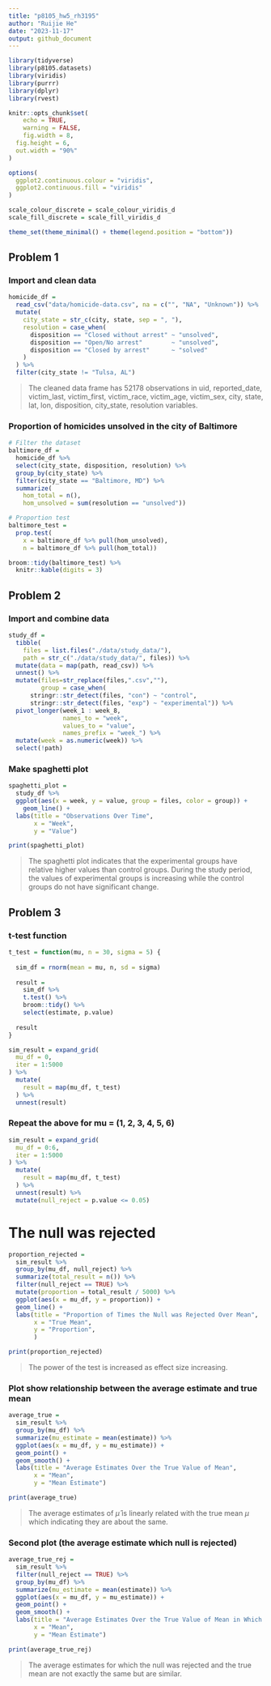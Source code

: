 ```yaml
---
title: "p8105_hw5_rh3195"
author: "Ruijie He"
date: "2023-11-17"
output: github_document
---
```


```r
library(tidyverse)
library(p8105.datasets)
library(viridis)
library(purrr)
library(dplyr)
library(rvest)

knitr::opts_chunk$set(
	echo = TRUE,
	warning = FALSE,
	fig.width = 8, 
  fig.height = 6,
  out.width = "90%"
)

options(
  ggplot2.continuous.colour = "viridis",
  ggplot2.continuous.fill = "viridis"
)

scale_colour_discrete = scale_colour_viridis_d
scale_fill_discrete = scale_fill_viridis_d

theme_set(theme_minimal() + theme(legend.position = "bottom"))
```

## Problem 1

### Import and clean data

```r
homicide_df = 
  read_csv("data/homicide-data.csv", na = c("", "NA", "Unknown")) %>%
  mutate(
    city_state = str_c(city, state, sep = ", "),
    resolution = case_when(
      disposition == "Closed without arrest" ~ "unsolved",
      disposition == "Open/No arrest"        ~ "unsolved",
      disposition == "Closed by arrest"      ~ "solved"
    )
  ) %>% 
  filter(city_state != "Tulsa, AL") 

```

> The cleaned data frame has 52178 observations in uid, reported_date, victim_last, victim_first, victim_race, victim_age, victim_sex, city, state, lat, lon, disposition, city_state, resolution variables.

### Proportion of homicides unsolved in the city of Baltimore

```r
# Filter the dataset
baltimore_df = 
  homicide_df %>% 
  select(city_state, disposition, resolution) %>% 
  group_by(city_state) %>% 
  filter(city_state == "Baltimore, MD") %>% 
  summarize(
    hom_total = n(),
    hom_unsolved = sum(resolution == "unsolved"))

# Proportion test
baltimore_test = 
  prop.test(
    x = baltimore_df %>% pull(hom_unsolved),
    n = baltimore_df %>% pull(hom_total))

broom::tidy(baltimore_test) %>% 
  knitr::kable(digits = 3)
```

## Problem 2

### Import and combine data

```r
study_df =
  tibble(
    files = list.files("./data/study_data/"),
    path = str_c("./data/study_data/", files)) %>% 
  mutate(data = map(path, read_csv)) %>% 
  unnest() %>% 
  mutate(files=str_replace(files,".csv",""),
         group = case_when(
      stringr::str_detect(files, "con") ~ "control",
      stringr::str_detect(files, "exp") ~ "experimental")) %>% 
  pivot_longer(week_1 : week_8,
               names_to = "week",
               values_to = "value",
               names_prefix = "week_") %>% 
  mutate(week = as.numeric(week)) %>% 
  select(!path)
```

### Make spaghetti plot

```r
spaghetti_plot =
  study_df %>% 
  ggplot(aes(x = week, y = value, group = files, color = group)) +
    geom_line() +
  labs(title = "Observations Over Time",
       x = "Week",
       y = "Value")

print(spaghetti_plot)
```

> The spaghetti plot indicates that the experimental groups have relative higher values than control groups. During the study period, the values of experimental groups is increasing while the control groups do not have significant change.

## Problem 3

### t-test function

```r
t_test = function(mu, n = 30, sigma = 5) {
  
  sim_df = rnorm(mean = mu, n, sd = sigma)
  
  result =
    sim_df %>% 
    t.test() %>% 
    broom::tidy() %>% 
    select(estimate, p.value)
  
  result
}

sim_result = expand_grid(
  mu_df = 0,
  iter = 1:5000
) %>% 
  mutate(
    result = map(mu_df, t_test)
  ) %>% 
  unnest(result)
```

### Repeat the above for mu = (1, 2, 3, 4, 5, 6)

```r
sim_result = expand_grid(
  mu_df = 0:6,
  iter = 1:5000
) %>% 
  mutate(
    result = map(mu_df, t_test)
  ) %>% 
  unnest(result) %>% 
  mutate(null_reject = p.value <= 0.05)
```

# The null was rejected

```r
proportion_rejected =
  sim_result %>% 
  group_by(mu_df, null_reject) %>% 
  summarize(total_result = n()) %>% 
  filter(null_reject == TRUE) %>% 
  mutate(proportion = total_result / 5000) %>% 
  ggplot(aes(x = mu_df, y = proportion)) +
  geom_line() +
  labs(title = "Proportion of Times the Null was Rejected Over Mean",
       x = "True Mean",
       y = "Proportion",
       )

print(proportion_rejected)
```

> The power of the test is increased as effect size increasing.

### Plot show relationship between the average estimate and true mean

```r
average_true =
  sim_result %>% 
  group_by(mu_df) %>% 
  summarize(mu_estimate = mean(estimate)) %>% 
  ggplot(aes(x = mu_df, y = mu_estimate)) +
  geom_point() +
  geom_smooth() +
  labs(title = "Average Estimates Over the True Value of Mean",
       x = "Mean",
       y = "Mean Estimate")

print(average_true)
```

> The average estimates of $\hat{\mu}$ is linearly related with the true mean $\mu$ which indicating they are about the same.

### Second plot (the average estimate which null is rejected)

```r
average_true_rej =
  sim_result %>% 
  filter(null_reject == TRUE) %>% 
  group_by(mu_df) %>% 
  summarize(mu_estimate = mean(estimate)) %>% 
  ggplot(aes(x = mu_df, y = mu_estimate)) +
  geom_point() +
  geom_smooth() +
  labs(title = "Average Estimates Over the True Value of Mean in Which Null is Rejected",
       x = "Mean",
       y = "Mean Estimate")

print(average_true_rej)
```

> The average estimates for which the null was rejected and the true mean are not exactly the same but are similar.


